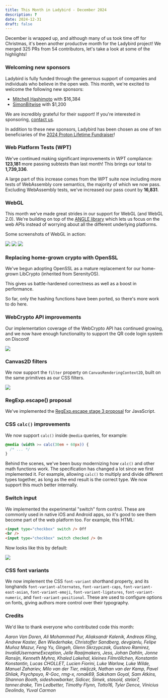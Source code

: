 ```yaml
---
title: This Month in Ladybird - December 2024
description: ?
date: 2024-12-31
draft: false
---
```


December is wrapped up, and although many of us took time off for Christmas, it's been another productive month for the Ladybird project! We merged 325 PRs from 54 contributors, let's take a look at some of the highlights!

### Welcoming new sponsors

Ladybird is fully funded through the generous support of companies and individuals who believe in the open web. This month, we're excited to welcome the following new sponsors:

- [Mitchell Hashimoto](https://mitchellh.com) with $16,384
- [SimonBitwise](https://nomis.dk) with $1,200

We are incredibly grateful for their support! If you're interested in sponsoring, [contact us](mailto:contact@ladybird.org).

In addition to these new sponsors, Ladybird has been chosen as one of ten beneficiaries of the [2024 Proton Lifetime Fundraiser](https://proton.me/blog/2024-lifetime-account-charity-fundraiser)!

### Web Platform Tests (WPT)

We've continued making significant improvements in WPT compliance: **123,181** more passing subtests than last month! This brings our total to **1,739,336**.

A large part of this increase comes from the WPT suite now including more tests of WebAssembly core semantics, the majority of which we now pass. Excluding WebAssembly tests, we've increased our pass count by **16,831**.

### WebGL

This month we've made great strides in our support for WebGL (and WebGL 2.0).
We're building on top of the [ANGLE library](<https://en.wikipedia.org/wiki/ANGLE_(software)>)
which lets us focus on the web APIs instead of worrying about all the different underlying platforms.

Some screenshots of WebGL in action:

![](/assets/img/newsletter-dec-2024-webgl-github.png)
![](/assets/img/newsletter-dec-2024-webgl-shadertoy.png)
![](/assets/img/newsletter-dec-2024-webgl-unity-game.png)

### Replacing home-grown crypto with OpenSSL

We've begun adopting OpenSSL as a mature replacement for our home-grown LibCrypto (inherited from SerenityOS).

This gives us battle-hardened correctness as well as a boost in performance.

So far, only the hashing functions have been ported, so there's more work to do here.

### WebCrypto API improvements

Our implementation coverage of the WebCrypto API has continued growing, and we now have enough functionality to support the QR code login system on Discord!

![](/assets/img/newsletter-dec-2024-discord-qr-code.webp)

### Canvas2D filters

We now support the `filter` property on `CanvasRenderingContext2D`, built on the same primitives as our CSS filters.

![](/assets/img/newsletter-dec-2024-canvas-filter.png)

### RegExp.escape() proposal

We've implemented the [RegExp.escape stage 3 proposal](https://tc39.es/proposal-regex-escaping/) for JavaScript.

### CSS `calc()` improvements

We now support `calc()` inside `@media` queries, for example:

```css
@media (width >= calc(30em + 60px)) {
  /* ... */
}
```

Behind the scenes, we've been busy modernizing how `calc()` and other math functions work. The specification has
changed a lot since we first implemented it. For example, allowing `calc()` to multiply and divide different types
together, as long as the end result is the correct type. We now support this much better internally.

### Switch input

We implemented the experimental "switch" form control. These are commonly used in native iOS and Android apps, so it's
good to see them become part of the web platform too. For example, this HTML:

```html
<input type="checkbox" switch /> Off
<br />
<input type="checkbox" switch checked /> On
```

Now looks like this by default:

![](/assets/img/newsletter-dec-2024-switch-input.png)

### CSS font variants

We now implement the CSS `font-variant` shorthand property, and its longhands `font-variant-alternates`,
`font-variant-caps`, `font-variant-east-asian`, `font-variant-emoji`, `font-variant-ligatures`, `font-variant-numeric`,
and `font-variant-positional`. These are used to configure options on fonts, giving authors more control over their
typography.

### Credits

We'd like to thank everyone who contributed code this month:

_Aaron Van Doren, Ali Mohammad Pur, Aliaksandr Kalenik, Andreas Kling, Andrew Kaster, Ben Wiederhake, Christoffer Sandberg, devgianlu, Felipe Muñoz Mazur, Feng Yu, Gingeh, Glenn Skrzypczak, Gustavo Ramirez, InvalidUsernameException, Jelle Raaijmakers, Jess, Johan Dahlin, Jonne Ransijn, Kenneth Myhra, Khaled Lakehal, kleines Filmröllchen, Konstantin Konstantin, Lucas CHOLLET, Lucien Fiorini, Luke Warlow, Luke Wilde, Manuel Zahariev, Milo van der Tier, mkljczk, Nathan van der Kamp, Pavel Shliak, Psychpsyo, R-Goc, rmg-x, ronak69, Saksham Goyal, Sam Atkins, Shannon Booth, sideshowbarker, Sidicer, Simek, stasoid, stelar7, tanner.drake, Tim Ledbetter, Timothy Flynn, Totto16, Tyler Dence, Vinicius Deolindo, Yuval Carmon_
